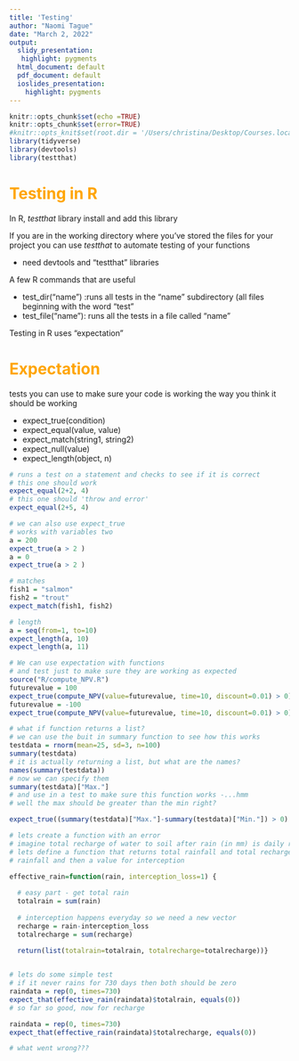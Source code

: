 ```yaml
---
title: 'Testing'
author: "Naomi Tague"
date: "March 2, 2022"
output:
  slidy_presentation:
   highlight: pygments
  html_document: default
  pdf_document: default
  ioslides_presentation:
    highlight: pygments
---
```


```r
knitr::opts_chunk$set(echo =TRUE)
knitr::opts_chunk$set(error=TRUE)
#knitr::opts_knit$set(root.dir = '/Users/christina/Desktop/Courses.local/ESM262n/docs/packages')
library(tidyverse)
library(devtools)
library(testthat)

```



# <span style="color:orange">Testing in R</span>

In R, *testthat* library 
install and add this library

If you are in the working directory where you’ve stored the files for your project you can use *testthat* to automate testing of your functions

* need devtools and “testthat” libraries

A few R commands that are useful

* test_dir(“name”) :runs all tests in the “name” subdirectory  (all files beginning with the word “test”
* test_file(“name”): runs all  the tests in a file called “name”

Testing in R uses "expectation"

# <span style="color:orange">Expectation</span>


tests you can use to make sure your code is working the way you think it should be working

* expect_true(condition)
* expect_equal(value, value)
* expect_match(string1, string2)
* expect_null(value)
* expect_length(object, n)



```r


# runs a test on a statement and checks to see if it is correct
# this one should work
expect_equal(2+2, 4)
# this one should 'throw and error'
expect_equal(2+5, 4)

# we can also use expect_true
# works with variables two
a = 200
expect_true(a > 2 )
a = 0
expect_true(a > 2 )

# matches
fish1 = "salmon"
fish2 = "trout"
expect_match(fish1, fish2)

# length
a = seq(from=1, to=10)
expect_length(a, 10)
expect_length(a, 11)

# We can use expectation with functions 
# and test just to make sure they are working as expected
source("R/compute_NPV.R")
futurevalue = 100
expect_true(compute_NPV(value=futurevalue, time=10, discount=0.01) > 0)
futurevalue = -100
expect_true(compute_NPV(value=futurevalue, time=10, discount=0.01) > 0)

# what if function returns a list?
# we can use the buit in summary function to see how this works
testdata = rnorm(mean=25, sd=3, n=100)
summary(testdata)
# it is actually returning a list, but what are the names?
names(summary(testdata))
# now we can specify them
summary(testdata)["Max."]
# and use in a test to make sure this function works -...hmm
# well the max should be greater than the min right?

expect_true((summary(testdata)["Max."]-summary(testdata)["Min."]) > 0)

# lets create a function with an error 
# imagine total recharge of water to soil after rain (in mm) is daily rainfall minus interception (in mm with default of 1mm) lost on any given day
# lets define a function that returns total rainfall and total recharge given an input of
# rainfall and then a value for interception

effective_rain=function(rain, interception_loss=1) {
  
  # easy part - get total rain
  totalrain = sum(rain)
  
  # interception happens everyday so we need a new vector
  recharge = rain-interception_loss
  totalrecharge = sum(recharge)
  
  return(list(totalrain=totalrain, totalrecharge=totalrecharge))}


# lets do some simple test
# if it never rains for 730 days then both should be zero
raindata = rep(0, times=730)
expect_that(effective_rain(raindata)$totalrain, equals(0))
# so far so good, now for recharge

raindata = rep(0, times=730)
expect_that(effective_rain(raindata)$totalrecharge, equals(0))

# what went wrong???
```